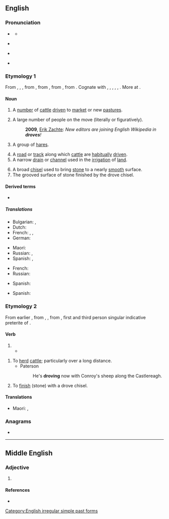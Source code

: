 ==English==

===Pronunciation===
* {{a|RP}} {{IPA|/dɹəʊv/|lang=en}}
** {{rhymes|əʊv|lang=en}}
* {{a|GenAm}} {{audio-pron|en-us-drove.ogg|ipa=/dɹoʊv/|lang=en|country=us}}
* {{rfv-pronunciation|lang=en}} {{IPA|/ˈdɹɔʊf/|lang=en}} <!-- Where is it used? Ferike333 -->
* {{audio|en-uk-drove.ogg|Audio (UK)|lang=en}}

===Etymology 1===
From {{etyl|enm|en}} {{m|enm|drove}}, {{m|enm|drof}}, {{m|enm|draf}}, from {{etyl|ang|en}} {{m|ang|drāf||action of driving; a driving out, expulsion; drove, herd, band; company, band; road along which cattle are driven}}, from {{etyl|gem-pro|en}} {{m|gem-pro|*draibō||a drive, push, movement, drove}}, from {{etyl|ine-pro|en}} {{m|ine-pro|*dʰreybʰ-||to drive, push}}, from {{etyl|ine-pro|en}} {{m|ine-pro|*dʰer-||cloudy, dirty, muddy}}. Cognate with {{cog|sco|drave}}, {{m|sco|dreef||drove, crowd}}, {{cog|nl|dreef||a walkway, wide road with trees, drove}}, {{cog|gmh|treip||a drove}}, {{cog|sv|drev||a drive, drove}}, {{cog|is|dreif||a scattering, distribution}}. More at {{l|en|drive}}.

====Noun====
{{en-noun}}

# A [[number]] of [[cattle]] [[drive]]n to [[market]] or new [[pasture]]s.
# {{lb|en|usually|in the plural}} A large number of people on the move (literally or figuratively).
#: '''2009''', [http://infodisiac.com/blog/2009/12/new-editors-are-joining-english-wikipedia-in-droves/ Erik Zachte]: ''New editors are joining English Wikipedia in '''droves'''!''
# {{lb|en|collective}} A group of [[hare]]s.
# A [[road]] or [[track]] along which [[cattle]] are [[habitually]] [[drive]]n.
# A narrow [[drain]] or [[channel]] used in the [[irrigation]] of [[land]].
#: {{rfquotek|Simmonds}}
# A broad [[chisel]] used to bring [[stone]] to a nearly [[smooth]] surface.
# The grooved surface of stone finished by the drove chisel.

====Derived terms====
* {{l|en|in droves}}

=====Translations=====
{{trans-top|a number of cattle driven to market or new pastures}}
* Bulgarian: {{t|bg|черда|sc=Cyrl}}, {{t+|bg|стадо|sc=Cyrl}}
* Dutch: {{t+|nl|kudde}}
* French: {{t+|fr|troupeau|m}}, {{t+|fr|manade|f}}, {{t+|fr|horde|f}}
* German: {{t+|de|Herde|f}}
{{trans-mid}}
* Maori: {{t|mi|whiunga}}
* Russian: {{t+|ru|гурт|m}}, {{t+|ru|ста́до|n}}
* Spanish: {{t+|es|manada|f}}, {{t+|es|tropa|f}} {{qualifier|Arg., Bol., Par. and Ur.}}
{{trans-bottom}}

{{trans-top|a large number of people on the move}}
* French: {{t+|fr|foule|f}}
* Russian: {{t+|ru|толпа́|f}}
{{trans-mid}}
* Spanish: {{t+|es|legión|f}}
{{trans-bottom}}

{{trans-top|a road or track along which cattle are habitually driven}}
* Spanish: {{t+|es|cañada}}
{{trans-mid}}
{{trans-bottom}}

===Etymology 2===
From earlier {{m|en|drave}}, from {{etyl|enm|en}} {{m|enm|drave}}, {{m|enm|draf}}, from {{etyl|ang|en}} {{m|ang|drāf}}, first and third person singular indicative preterite of {{m|ang|drīfan||to drive}}.

====Verb====
{{head|en|verb form}}

# {{en-simple past of|drive}}
#* {{quote-book|year=1898|author={{w|Winston Churchill (novelist)|Winston Churchill}}
|title={{w|The Celebrity}}|chapter=2
|passage=I had occasion […] to make a somewhat long business trip to Chicago, and on my return […] I found Farrar awaiting me in the railway station. He smiled his wonted fraction by way of greeting, […], and finally leading me to his buggy, turned and '''drove''' out of town.}}

{{en-verb|drov}}

# To [[herd]] [[cattle]]; particularly over a long distance.
#* Paterson
#*: He's '''droving''' now with Conroy's sheep along the Castlereagh.
# {{lb|en|transitive}} To [[finish]] (stone) with a drove chisel.

====Translations====
{{trans-top|to herd cattle, to move cattle over a long distance}}
* Maori: {{t|mi|whiu}}, {{t|mi|whiuwhiu kararehe}}
{{trans-mid}}
{{trans-bottom}}

===Anagrams===
* {{anagrams|en|Dover|Dovre|Voder|roved|vedro|vored}}

[[Category:English irregular simple past forms]]

----

==Middle English==

===Adjective===
{{enm-adj}}

# {{alt form|drof|lang=enm}}

====References====
* {{R:MED Online|entry= drof (adj.) |id=MED12671 |accessdate=21 June 2018}}